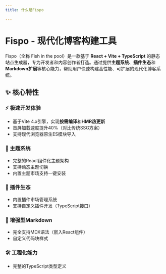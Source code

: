 ---
title: 什么是Fispo

---


# Fispo - 现代化博客构建工具

Fispo（全称 Fish in the pool）是一款基于 **React + Vite + TypeScript** 的静态站点生成器，专为开发者和内容创作者打造。通过提供**主题系统**、**插件生态**和**Markdown扩展**等核心能力，帮助用户快速构建高性能、可扩展的现代化博客系统。

## ✨ 核心特性

### ⚡ 极速开发体验
- 基于Vite 4.x引擎，实现**按需编译**和**HMR热更新**
- 首屏加载速度提升40%（对比传统SSG方案）
- 支持现代浏览器原生ES模块导入

### 🎨 主题系统
- 完整的React组件化主题架构
- 支持动态主题切换
- 内置主题市场支持一键安装

### 🔌 插件生态
- 内置插件市场管理系统
- 支持自定义插件开发（TypeScript接口）

### 📝 增强型Markdown
- 完全支持MDX语法（嵌入React组件）
- 自定义代码块样式

### 🛠 工程化能力
- 完整的TypeScript类型定义


